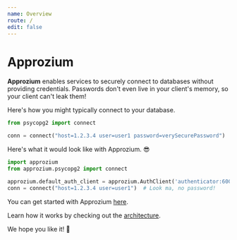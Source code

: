```yaml
---
name: Overview
route: /
edit: false
---
```


# Approzium
**Approzium** enables services to securely connect to databases without providing credentials. Passwords don't even live
in your client's memory, so your client can't leak them!

Here's how you might typically connect to your database.
```python
from psycopg2 import connect

conn = connect("host=1.2.3.4 user=user1 password=verySecurePassword")
```

Here's what it would look like with Approzium. 😎
```python
import approzium
from approzium.psycopg2 import connect

approzium.default_auth_client = approzium.AuthClient('authenticator:6001', disable_tls=True)
conn = connect("host=1.2.3.4 user=user1")  # Look ma, no password!
```

You can get started with Approzium [here](/quickstart).

Learn how it works by checking out the [architecture](/architecture).

We hope you like it! 🤗
